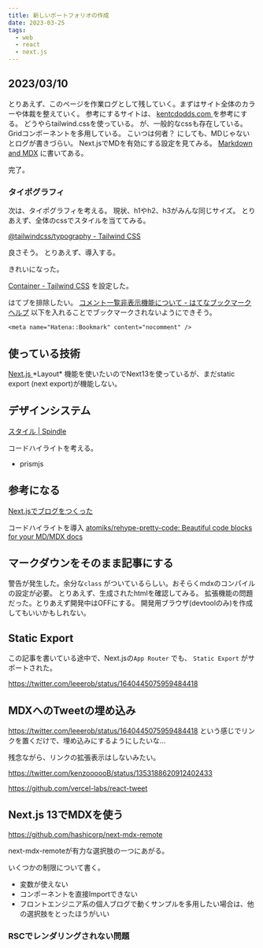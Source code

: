```yaml
---
title: 新しいポートフォリオの作成
date: 2023-03-25
tags: 
  - web
  - react
  - next.js
---
```


## 2023/03/10
とりあえず、このページを作業ログとして残していく。まずはサイト全体のカラーや体裁を整えていく。
参考にするサイトは、
<a href="https://kentcdodds.com/" target="_blank">
  kentcdodds.com
</a>
を参考にする。 どうやらtailwind.cssを使っている。
が、一般的なcssも存在している。 Gridコンポーネントを多用している。
こいつは何者？ にしても、MDじゃないとログが書きづらい。
Next.jsでMDを有効にする設定を見てみる。
<a href="https://beta.nextjs.org/docs/guides/mdx">Markdown and MDX</a>
に書いてある。

完了。

### タイポグラフィ
次は、タイポグラフィを考える。
現状、h1やh2、h3がみんな同じサイズ。
とりあえず、全体のcssでスタイルを当ててみる。

[@tailwindcss/typography - Tailwind CSS](https://tailwindcss.com/docs/typography-plugin)

良さそう。
とりあえず、導入する。

きれいになった。

[Container - Tailwind CSS](https://tailwindcss.com/docs/container) を設定した。

はてブを排除したい。
[コメント一覧非表示機能について - はてなブックマークヘルプ](https://b.hatena.ne.jp/help/entry/nocomment)
以下を入れることでブックマークされないようにできそう。

```
<meta name="Hatena::Bookmark" content="nocomment" />
```


## 使っている技術

<a href="https://nextjs.org/" target="_blank">
  Next.js
</a>
*Layout* 機能を使いたいのでNext13を使っているが、まだstatic export (next export)が機能しない。

## デザインシステム
[スタイル | Spindle](https://spindle.ameba.design/styles/)


コードハイライトを考える。
- prismjs

## 参考になる

[Next.jsでブログをつくった](https://www.haxibami.net/blog/posts/blog-renewal)

コードハイライトを導入
[atomiks/rehype-pretty-code: Beautiful code blocks for your MD/MDX docs](https://github.com/atomiks/rehype-pretty-code)


## マークダウンをそのまま記事にする

警告が発生した。余分な`class` がついているらしい。おそらくmdxのコンパイルの設定が必要。
とりあえず、生成されたhtmlを確認してみる。
拡張機能の問題だった。とりあえず開発中はOFFにする。
開発用ブラウザ(devtoolのみ)を作成してもいいかもしれない。

## Static Export

この記事を書いている途中で、Next.jsの`App Router` でも、 `Static Export` がサポートされた。

https://twitter.com/leeerob/status/1640445075959484418

<Tweet id="1640445075959484418" />

## MDXへのTweetの埋め込み

https://twitter.com/leeerob/status/1640445075959484418 という感じでリンクを置くだけで、埋め込みにするようにしたいな...

<Tweet id="1353188620912402433"/>

残念ながら、リンクの拡張表示はしないみたい。

https://twitter.com/kenzoooooB/status/1353188620912402433

https://github.com/vercel-labs/react-tweet

## Next.js 13でMDXを使う
https://github.com/hashicorp/next-mdx-remote

next-mdx-remoteが有力な選択肢の一つにあがる。

いくつかの制限について書く。

- 変数が使えない
- コンポーネントを直接Importできない
- フロントエンジニア系の個人ブログで動くサンプルを多用したい場合は、他の選択肢をとったほうがいい

### RSCでレンダリングされない問題

